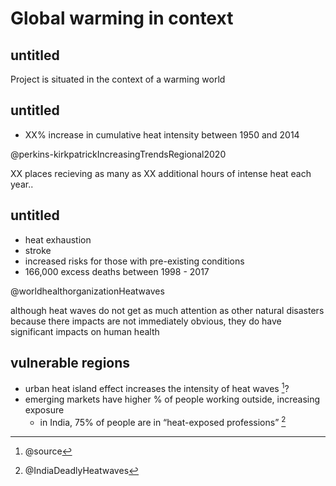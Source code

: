 # Global warming in context 
<!-- background -->

## untitled
<!-- TODO image of global warming  -->
::: {.notes}
Project is situated in the context of a warming world 
:::


## untitled
<!-- TODO nature figure, double pane  -->
- XX% increase in cumulative heat intensity between 1950 and 2014 


::: aside
@perkins-kirkpatrickIncreasingTrendsRegional2020
:::

::: {.notes}
XX places recieving as many as XX additional hours of intense heat each year..
:::

## untitled
- heat exhaustion 
- stroke 
- increased risks for those with pre-existing conditions
- 166,000 excess deaths between 1998 - 2017


::: aside
@worldhealthorganizationHeatwaves
:::

::: {.notes}
although heat waves do not get as much attention as other natural disasters because there impacts are not immediately obvious, they do have significant impacts on human health 
:::

## vulnerable regions
- urban heat island effect increases the intensity of heat waves  ^[@source]?
- emerging markets have higher % of people working outside, increasing exposure
  - in India, 75% of people are in "heat-exposed professions" ^[@IndiaDeadlyHeatwaves]
